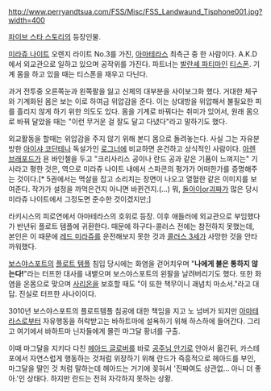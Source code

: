 http://www.perryandtsua.com/FSS/Misc/FSS_Landwaund_Tisphone001.jpg?width=400

[[파이브 스타 스토리]]의 등장인물.

[[미라쥬 나이트]] 오렌지 라이트 No.3를 가진, [[아마테라스]] 최측근 중 한 사람이다. A.K.D에서 외교관으로 일하고 있으며 공작위를 가진다. 파트너는 [[발란셰 파티마]]인 [[티스폰]]. 기계 몸을 하고 있을 때는 티스폰을 재우고 다닌다.

과거 전투중 오른쪽눈과 왼쪽팔을 잃고 신체의 대부분을 사이보그화 했다. 거대한 체구와 기계화된 몸은 보는 이로 하여금 위압감을 준다. 이는 상대방을 위압해서 불필요한 피를 흘리지 않게 하기 위한 의도도 있다. 몸을 기계로 바꿔다는 취미가 있어서, 원래 몸으로 바꿔 달았을 때는 "이런 무거운 걸 잘도 달고 다녔다"라고 말하기도 했다. 

외교활동을 할때는 위압감을 주지 않기 위해 본디 몸으로 돌려놓는다. 사실 그는 자유분방한 [[아이샤 코단테]]나 독설가인 [[로그너]]에 비교하면 온건하고 상식적인 사람이다. [[아렌 브래포드]]가 욘 바인첼을 두고 "크리사리스 공이나 란드 공과 같은 기품이 느껴지는" 기사라고 평한 것은, 역으로 미라쥬 나이트 내에서 스파콘의 평가가 어떠한가를 증명해주는 것이다.[* 5권에서는 멱살을 잡고 소리치는 장면이 나오고 열혈한 같은 이미지를 보여준다. 작가가 설정을 까먹은건지 아니면 바뀐건지.(…) 뭐, [[돌아이]]or[[괴짜]]가 많은 당시 미라쥬 나이트에서 그정도면 준수한 것이겠지만;]

라키시스의 피로연에서 아마테라스의 호위로 등장. 이후 애들러에 외교관으로 부임했다가 반년뒤 플로트 템플에 귀환한다. 때문에 하구다-콜러스 전에는 참전하지 못했는데, 본인은 이 때문에 [[레드 미라쥬]]를 운전해보지 못한 것과 [[콜러스 3세]]가 사망한 것을 안타까워했다.

[[보스야스포트]]의 [[플로트 템플]] 침입 당시에는 화염을 걷어치우며 "'''나에게 불은 통하지 않는다!'''"라는 터프한 대사를 내뱉으며 보스야스포트의 왼팔을 날려버리기도 했다. 또한 화염을 온몸으로 맞으며 [[사리온]]을 보호할 때도 "이 또한 책무이니 괘념치 마소서."라고 대답. 진실로 터프한 사나이이다. 

3010년 보스야스포트의 플로트템플 침공에 대한 책임을 지고 노 넘버가 되지만 [[아마테라스]]로부터 자유행동을 허락받고는 바하트마에 설욕하기 위해 하스하에 들어간다. 그리고 여기에서 바하트마 닌자들에게 몰린 마그달 황녀를 구출.

이때 마그달을 지키다 다친 [[헤아드 글로버]]를 바로 [[공주님 안기]]로 안아서 옮긴뒤, 카스테포에서 자연스럽게 행동하는 것처럼 위장하기 위해 란드가 즉흥적으로 헤아드를 부인, 마그달을 딸인 것 처럼 말하는데 헤아드는 거기에 꽂혀서 '진짜여도 상관없… 아니 더 좋아.'인 상태다. 하지만 란드는 전혀 자각하지 못하는 상황.
